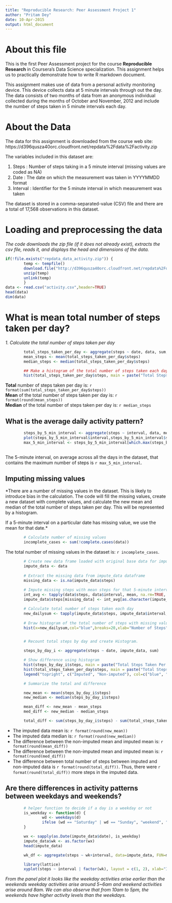 ```yaml
---
title: "Reproducible Research: Peer Assessment Project 1"
author: "Pritam Dey"
date: 10-Apr-2015
output: html_document
---
```

# About this file
This is the first Peer Assessment project for the course **Reproducible Research** in Coursera's Data Science specialization. This assignment helps us to practically demonstrate how to write R markdown document.

This assignment makes use of data from a personal activity monitoring device. This device collects data at 5 minute intervals through out the day. The data consists of two months of data from an anonymous individual collected during the months of October and November, 2012 and include the number of steps taken in 5 minute intervals each day.

# About the Data

The data for this assignment is downloaded from the course web site: https://d396qusza40orc.cloudfront.net/repdata%2Fdata%2Factivity.zip
        
The variables included in this dataset are:

1. Steps        : Number of steps taking in a 5 minute interval (missing values are coded as NA)
2. Date         : The date on which the measurement was taken in YYYYMMDD format
3. Interval     : Identifier for the 5 minute interval in which measurement was taken

The dataset is stored in a comma-separated-value (CSV) file and there are a total of 17,568 observations in this dataset.

# Loading and preprocessing the data

*The code downloads the zip file (if it does not already exist), extracts the csv file, reads it, and displays the head and dimensions of the data.*

```r
if(!file.exists("repdata_data_activity.zip")) {
        temp <- tempfile()
        download.file("http://d396qusza40orc.cloudfront.net/repdata%2Fdata%2Factivity.zip",temp)
        unzip(temp)
        unlink(temp)
        }
data <- read.csv("activity.csv",header=TRUE)
head(data)
dim(data)
```

# What is mean total number of steps taken per day?

*1. Calculate the total number of steps taken per day* 

```r

        total_steps_taken_per_day <- aggregate(steps ~ date, data, sum, na.rm=TRUE)
        mean_steps <- mean(total_steps_taken_per_day$steps)
        median_steps <- median(total_steps_taken_per_day$steps)

        ## Make a histogram of the total number of steps taken each day
        hist(total_steps_taken_per_day$steps, main = paste("Total Steps Taken Per Day"), col ="blue", xlab="Number of Steps")

```

**Total** number of steps taken per day is: `r format(sum(total_steps_taken_per_day$steps))`  
**Mean** of the total number of steps taken per day is: `r format(round(mean_steps))`  
**Median** of the total number of steps taken per day is: `r median_steps`

## What is the average daily activity pattern?

```r
        steps_by_5_min_interval <- aggregate(steps ~ interval, data, mean)
        plot(steps_by_5_min_interval$interval,steps_by_5_min_interval$steps, type="l", xlab="5-minute Interval", ylab="Average Number of Steps Taken",main="Average Number of Steps Taken Per Day by Interval")
        max_5_min_interval <- steps_by_5_min_interval[which.max(steps_by_5_min_interval$steps),1]
        
```
The 5-minute interval, on average across all the days in the dataset, that contains the maximum number of steps is `r max_5_min_interval`.

## Imputing missing values

*There are a number of missing values in the dataset. This is likely to introduce bias in the
calculation. The code will fill the missing values, create a new dataset with complete values,
and calculate the new mean and median of the total number of steps taken per day. This will be 
represented by a histogram.  

If a 5-minute interval on a particular date has missing value, we use the mean for that date.*

```r
        
        # Calculate number of missing values
        incomplete_cases <- sum(!complete.cases(data))
```

The total number of missing values in the dataset is: `r incomplete_cases`.

```r
        # Create new data frame loaded with original base data for imputation
        impute_data <- data
        
        # Extract the missing data from impute_data dataframe
        missing_data <- is.na(impute_data$steps)
        
        # Impute missing steps with mean steps for that 5-minute interval
        int_avg <- tapply(data$steps, data$interval, mean, na.rm=TRUE, simplify=T)
        impute_data$steps[missing_data] <- int_avg[as.character(impute_data$interval[missing_data])]

        # Calculate total number of steps taken each day
        new_dailysum <- tapply(impute_data$steps, impute_data$interval, sum, na.rm=TRUE, simplify=T)
        
        # Draw histogram of the total number of steps with missing values imputed
        hist(x=new_dailysum,col="blue",breaks=20,xlab="Number of Steps",ylab="Frequency",main="Total Steps Taken Per Day (with missing data imputed)")


        # Recount total steps by day and create Histogram. 

        steps_by_day_i <- aggregate(steps ~ date, impute_data, sum)

        # Show difference using histogram
        hist(steps_by_day_i$steps, main = paste("Total Steps Taken Per Day"), col="blue", xlab="Number of Steps")
        hist(total_steps_taken_per_day$steps, main = paste("Total Steps Taken Per Day"), col ="red", xlab="Number of Steps", add=T)
        legend("topright", c("Imputed", "Non-imputed"), col=c("blue", "red"), lwd=10)

        # Summarize the total and difference

        new_mean <- mean(steps_by_day_i$steps)
        new_median <- median(steps_by_day_i$steps)

        mean_diff <- new_mean - mean_steps
        med_diff <- new_median - median_steps

        total_diff <- sum(steps_by_day_i$steps) - sum(total_steps_taken_per_day$steps)
```

* The imputed data mean is: `r format(round(new_mean))`
* The imputed data median is: `r format(round(new_median))`
* The difference between the non-imputed mean and imputed mean is: `r format(round(mean_diff))`
* The difference between the non-imputed mean and imputed mean is: `r format(round(med_diff))`
* The difference between total number of steps between imputed and non-imputed data is `r format(round(total_diff))`. Thus, there were `r format(round(total_diff))` more steps in the imputed data.

## Are there differences in activity patterns between weekdays and weekends?

```r

        # helper function to decide if a day is a weekday or not
        is_weekday <- function(d) {
                wd <- weekdays(d)
                ifelse (wd == "Saturday" | wd == "Sunday", "weekend", "weekday")
        }

        wx <- sapply(as.Date(impute_data$date), is_weekday)
        impute_data$wk <- as.factor(wx)
        head(impute_data)

        wk_df <- aggregate(steps ~ wk+interval, data=impute_data, FUN=mean)

        library(lattice)
        xyplot(steps ~ interval | factor(wk), layout = c(1, 2), xlab="Interval", ylab="Number of         steps", type="l", lty=1, data=wk_df)  

```

*From the panel plot it looks like the weekday activities arise earlier than the weekends weekday
activities arise around 5~6am and weekend activities arise around 8am. We can
also observe that from 10am to 5pm, the weekends have higher activity levels than the
weekdays.*

